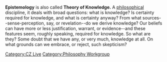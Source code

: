 '''Epistemology''' is also called '''Theory of Knowledge.'''  A [[philosophy|philosophical]] discipline, it deals with broad questions: what is knowledge?  Is certainty required for knowledge, and what is certainty anyway?  From what sources--sense-perception, say, or revelation--do we derive knowledge?  Our beliefs can have more or less justification, warrant, or evidence--and these features seem, roughly speaking, required for knowledge.  So what are they?  Some doubt that we have any, or very much, knowledge at all.  On what grounds can we embrace, or reject, such skepticism?

[[Category:CZ Live]]
[[Category:Philosophy Workgroup]]